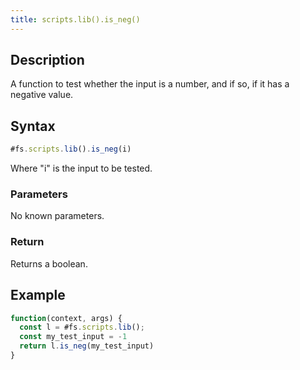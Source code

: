 ```yaml
---
title: scripts.lib().is_neg()
---
```


## Description

A function to test whether the input is a number, and if so, if it has a negative value.

## Syntax

```js
#fs.scripts.lib().is_neg(i)
```

Where "i" is the input to be tested.

### Parameters

No known parameters.

### Return

Returns a boolean.

## Example

```js
function(context, args) {
  const l = #fs.scripts.lib();
  const my_test_input = -1
  return l.is_neg(my_test_input)
}
```
